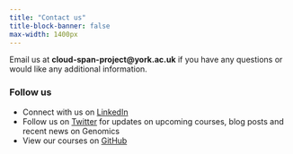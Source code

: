 ```yaml
---
title: "Contact us"
title-block-banner: false
max-width: 1400px
---
```


Email us at **cloud-span-project@york.ac.uk** if you have any questions or would like any additional information. 

### Follow us 
- Connect with us on [LinkedIn](https://www.linkedin.com/in/cloud-span/)
- Follow us on [Twitter](https://twitter.com/SpanCloud) for updates on upcoming courses, blog posts and recent news on Genomics
- View our courses on [GitHub](https://github.com/Cloud-SPAN/)

